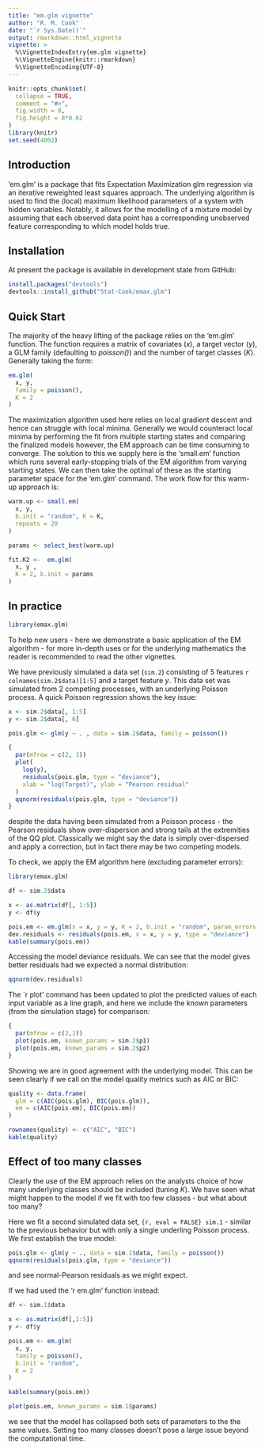 ---
title: "em.glm vignette"
author: "R. M. Cook"
date: "`r Sys.Date()`"
output: rmarkdown::html_vignette
vignette: >
  %\VignetteIndexEntry{em.glm vignette}
  %\VignetteEngine{knitr::rmarkdown}
  %\VignetteEncoding{UTF-8}
---

```{r setup, include = FALSE}
knitr::opts_chunk$set(
  collapse = TRUE,
  comment = "#>",
  fig.width = 8,
  fig.height = 8*0.62
)
library(knitr)
set.seed(4002)
```

## Introduction

'em.glm' is a package that fits Expectation Maximization glm regression via an iterative reweighted least squares approach.   The underlying algorithm is used to find the (local) maximum likelihood parameters of a system with hidden variables.  Notably, it allows for the modelling of a mixture model by assuming that each observed data point has a corresponding unobserved feature corresponding to which model holds true.

## Installation

At present the package is available in development state from GitHub:

``` {r, eval = FALSE}
install.packages("devtools")
devtools::install_github("Stat-Cook/emax.glm")
```

## Quick Start

The majority of the heavy lifting of the package relies on the  'em.glm' function.  The function requires a matrix of covariates (*x*), a target vector (*y*), a GLM family (defaulting to *poisson()*) and the number of target classes (*K*).  Generally taking the form:

``` {r, eval = FALSE}
em.glm(
  x, y,
  family = poisson(),
  K = 2
)
```

The maximization algorithm used here relies on local gradient descent and hence can struggle with local minima.  Generally we would counteract local minima by performing the fit from multiple starting states and comparing the finalized models however, the EM approach can be time consuming to converge.  The solution to this we supply here is the 'small.em' function which runs several early-stopping trials of the EM algorithm from varying starting states.  We can then take the optimal of these as the starting parameter space for the 'em.glm' command.  The work flow for this warm-up approach is:

``` {r, eval = FALSE}
warm.up <- small.em(
  x, y, 
  b.init = "random", K = K,
  repeats = 20
)

params <- select_best(warm.up)

fit.K2 <-  em.glm(
  x, y ,
  K = 2, b.init = params
)
```


## In practice

``` {r, echo = FALSE}
library(emax.glm)
```

To help new users - here we demonstrate a basic application of the EM algorithm - for more in-depth uses or for the underlying mathematics the reader is recommended to read the other vignettes. 


We have previously simulated a data set (`sim.2`) consisting of 5 features `r colnames(sim.2$data)[1:5]` and a target feature $y$.  This data set was simulated from 2 competing processes, with an underlying Poisson process.  A quick Poisson regression shows the key issue:

``` {r, fig.height = 10, fig.width = 8}
x <- sim.2$data[, 1:5]
y <- sim.2$data[, 6]

pois.glm <- glm(y ~ . , data = sim.2$data, family = poisson())
``` 

``` {r, echo = FALSE, fig.height = 7, fig.width = 8, fig.cap = "Residual diagnostic plots for Poisson fit"}
{
  par(mfrow = c(2, 1))
  plot(
    log(y),
    residuals(pois.glm, type = "deviance"),
    xlab = "log(Target)", ylab = "Pearson residual"
  )
  qqnorm(residuals(pois.glm, type = "deviance"))
}
```

despite the data having been simulated from a Poisson process - the Pearson residuals show over-dispersion and strong tails at the extremities of the QQ plot.  Classically  we might say the data is simply over-dispersed and apply a correction, but in fact there may be two competing models.

To check, we apply the EM algorithm here (excluding parameter errors):


``` {r, results = "asis", fig.height = 8, fig.width = 8}
library(emax.glm)

df <- sim.2$data

x <- as.matrix(df[, 1:5])
y <- df$y

pois.em <- em.glm(x = x, y = y, K = 2, b.init = "random", param_errors = FALSE)
dev.residuals <- residuals(pois.em, x = x, y = y, type = "deviance")
kable(summary(pois.em))
```

Accessing the model deviance residuals.  We can see that the model gives better residuals had we expected a normal distribution:

``` {r, fig.cap = "Normality of EM-Poisson residuals"}
qqnorm(dev.residuals)
```

The `r plot' command has been updated to plot the predicted values of each input variable as a line graph, and here we include the known parameters (from the simulation stage) for comparison: 

``` {r, fig.height = 8, fig.width = 8, fig.cap = "Predicted and known parameters"}
{
  par(mfrow = c(2,1))
  plot(pois.em, known_params = sim.2$p1)
  plot(pois.em, known_params = sim.2$p2)
}
```

Showing we are in good agreement with the underlying model.  This can be seen clearly if we call on the model quality metrics such as AIC or BIC:

``` {r }
quality <- data.frame(
  glm = c(AIC(pois.glm), BIC(pois.glm)),
  em = c(AIC(pois.em), BIC(pois.em))
)

rownames(quality) <- c("AIC", "BIC")
kable(quality)
```


## Effect of too many classes

Clearly the use of the EM approach relies on the analysts choice of how many underlying classes should be included (tuning $K$).  We have seen what might happen to the model if we fit with too few classes - but what about too many?

Here we fit a second simulated data set, `{r, eval = FALSE} sim.1` - similar to the previous behavior but with only a single underling Poisson process.  We first establish the true model:

``` {r , results = "asis"}
pois.glm <- glm(y ~ ., data = sim.1$data, family = poisson())
qqnorm(residuals(pois.glm, type = "deviance"))
``` 

and see normal-Pearson residuals as we might expect.  

If we had used the 'r em.glm' function instead:

``` {r}
df <- sim.1$data

x <- as.matrix(df[,1:5])
y <- df$y

pois.em <- em.glm(
  x, y,
  family = poisson(),
  b.init = "random",
  K = 2
)

kable(summary(pois.em))
```

``` {r, echo = FALSE, fig.cap = "Single parameter set EM fit"}
plot(pois.em, known_params = sim.1$params)
```

we see that the model has collapsed both sets of parameters to the the same values.  Setting too many classes doesn't pose a large issue beyond the computational time.


